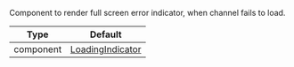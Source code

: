 Component to render full screen error indicator, when channel fails to load.

| Type      | Default                                                                                                                                      |
| --------- | -------------------------------------------------------------------------------------------------------------------------------------------- |
| component | [LoadingIndicator](https://github.com/GetStream/stream-chat-react-native/blob/master/package/src/components/Indicators/LoadingIndicator.tsx) |
